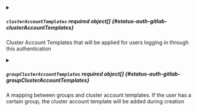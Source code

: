 


<details className="config-field" data-expandable="true">
<summary>

##### `clusterAccountTemplates` <span className="config-field-required" data-required="false">required</span> <span className="config-field-type">object[]</span> <span className="config-field-default"></span> <span className="config-field-enum"></span> {#status-auth-gitlab-clusterAccountTemplates}

Cluster Account Templates that will be applied for users logging in through this authentication

</summary>

<PartialClusterAccountTemplatesreference />


</details>



<details className="config-field" data-expandable="true">
<summary>

##### `groupClusterAccountTemplates` <span className="config-field-required" data-required="false">required</span> <span className="config-field-type">object[]</span> <span className="config-field-default"></span> <span className="config-field-enum"></span> {#status-auth-gitlab-groupClusterAccountTemplates}

A mapping between groups and cluster account templates. If the user has a certain group, the cluster
account template will be added during creation

</summary>

<PartialGroupClusterAccountTemplatesreference />


</details>


<PartialClientId />


<PartialClientSecret />


<PartialRedirectURI />


<PartialBaseURL />


<PartialGroups />
